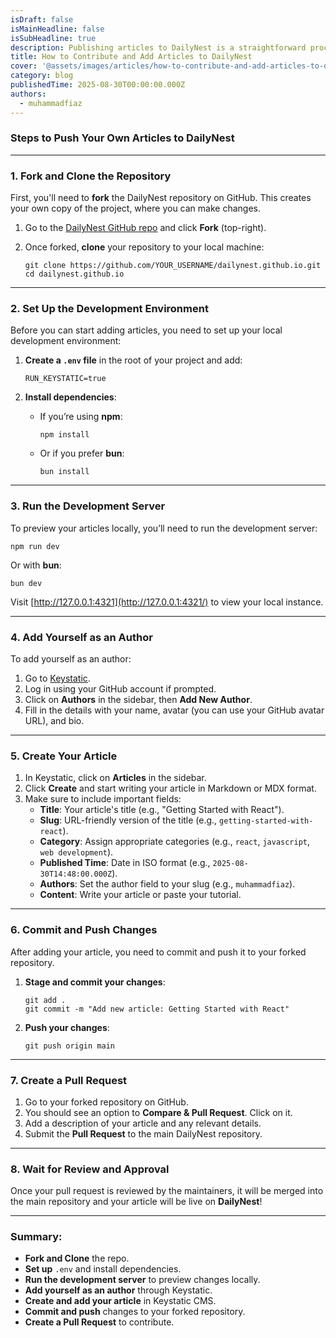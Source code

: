 ```yaml
---
isDraft: false
isMainHeadline: false
isSubHeadline: true
description: Publishing articles to DailyNest is a straightforward process. Follow these steps to contribute your content.
title: How to Contribute and Add Articles to DailyNest
cover: '@assets/images/articles/how-to-contribute-and-add-articles-to-daily-nest/cover.png'
category: blog
publishedTime: 2025-08-30T00:00:00.000Z
authors:
  - muhammadfiaz
---
```


### **Steps to Push Your Own Articles to DailyNest**

---

### 1. **Fork and Clone the Repository**

First, you'll need to **fork** the DailyNest repository on GitHub. This creates your own copy of the project, where you can make changes.

1. Go to the [DailyNest GitHub repo](https://github.com/dailynest/dailynest.github.io) and click **Fork** (top-right).
2. Once forked, **clone** your repository to your local machine:

   ```
   git clone https://github.com/YOUR_USERNAME/dailynest.github.io.git
   cd dailynest.github.io

   ```

---

### 2. **Set Up the Development Environment**

Before you can start adding articles, you need to set up your local development environment:

1. **Create a `.env` file** in the root of your project and add:

   ```
   RUN_KEYSTATIC=true

   ```
2. **Install dependencies**:
   * If you’re using **npm**:

     ```
     npm install

     ```
   * Or if you prefer **bun**:

     ```
     bun install

     ```

---

### 3. **Run the Development Server**

To preview your articles locally, you’ll need to run the development server:

```
npm run dev

```

Or with **bun**:

```
bun dev

```

Visit [http://127.0.0.1:4321](http://127.0.0.1:4321/) to view your local instance.

---

### 4. **Add Yourself as an Author**

To add yourself as an author:

1. Go to [Keystatic](http://127.0.0.1:4321/keystatic/).
2. Log in using your GitHub account if prompted.
3. Click on **Authors** in the sidebar, then **Add New Author**.
4. Fill in the details with your name, avatar (you can use your GitHub avatar URL), and bio.

---

### 5. **Create Your Article**

1. In Keystatic, click on **Articles** in the sidebar.
2. Click **Create** and start writing your article in Markdown or MDX format.
3. Make sure to include important fields:
   * **Title**: Your article's title (e.g., "Getting Started with React").
   * **Slug**: URL-friendly version of the title (e.g., `getting-started-with-react`).
   * **Category**: Assign appropriate categories (e.g., `react`, `javascript`, `web development`).
   * **Published Time**: Date in ISO format (e.g., `2025-08-30T14:48:00.000Z`).
   * **Authors**: Set the author field to your slug (e.g., `muhammadfiaz`).
   * **Content**: Write your article or paste your tutorial.

---

### 6. **Commit and Push Changes**

After adding your article, you need to commit and push it to your forked repository.

1. **Stage and commit your changes**:

   ```
   git add .
   git commit -m "Add new article: Getting Started with React"

   ```
2. **Push your changes**:

   ```
   git push origin main

   ```

---

### 7. **Create a Pull Request**

1. Go to your forked repository on GitHub.
2. You should see an option to **Compare & Pull Request**. Click on it.
3. Add a description of your article and any relevant details.
4. Submit the **Pull Request** to the main DailyNest repository.

---

### 8. **Wait for Review and Approval**

Once your pull request is reviewed by the maintainers, it will be merged into the main repository and your article will be live on **DailyNest**!

---

### Summary:

* **Fork and Clone** the repo.
* **Set up** `.env` and install dependencies.
* **Run the development server** to preview changes locally.
* **Add yourself as an author** through Keystatic.
* **Create and add your article** in Keystatic CMS.
* **Commit and push** changes to your forked repository.
* **Create a Pull Request** to contribute.
